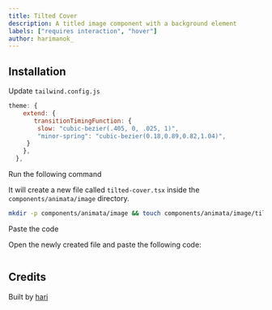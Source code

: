 ```yaml
---
title: Tilted Cover
description: A titled image component with a background element
labels: ["requires interaction", "hover"]
author: harimanok_
---
```


<ComponentPreview name="image-tilted-cover--docs" />

## Installation

<Steps>

<Step>Update `tailwind.config.js`</Step>
```js
theme: {
    extend: {
       transitionTimingFunction: {
        slow: "cubic-bezier(.405, 0, .025, 1)",
        "minor-spring": "cubic-bezier(0.18,0.89,0.82,1.04)",
     }
    },
  },
```

<Step>Run the following command</Step>

It will create a new file called `tilted-cover.tsx` inside the `components/animata/image` directory.

```bash
mkdir -p components/animata/image && touch components/animata/image/tilted-cover.tsx
```

<Step>Paste the code</Step>

Open the newly created file and paste the following code:

```jsx file=<rootDir>/animata/image/tilted-cover.tsx

```

</Steps>

## Credits

Built by [hari](https://github.com/hari)
